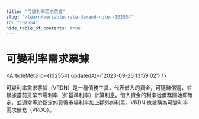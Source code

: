 ```yaml
---
title: "可變利率需求票據"
slug: "/learn/variable-rate-demand-note--102554"
id: "102554"
hide_table_of_contents: true
---
```



# 可變利率需求票據

<ArticleMeta id={102554} updatedAt={'2023-09-26 13:59:02'} />
<div className='border-solid border-b border-t-0 my-4 border-[var(--ifm-color-gray-300)]' />

可變利率需求票據（VRDN）是一種債務工具，代表借入的資金，可隨時償還，並根據當前貨幣市場利率（如基準利率）計算利息。借入資金的利率從債務開始即確定，並通常等於指定的貨幣市場利率加上額外的利差。VRDN 也被稱為可變利率需求債務（VRDO）。
